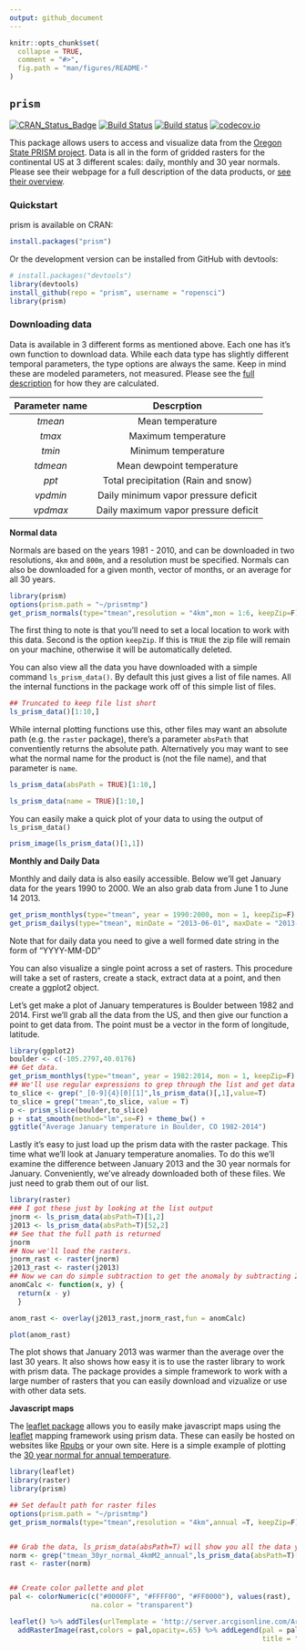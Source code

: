 ```yaml
---
output: github_document
---
```


<!-- README.md is generated from README.Rmd. Please edit that file -->

```r
knitr::opts_chunk$set(
  collapse = TRUE,
  comment = "#>",
  fig.path = "man/figures/README-"
)
```

## `prism`

[![CRAN_Status_Badge](https://www.r-pkg.org/badges/version/prism)](https://cran.r-project.org/package=prism)
[![Build Status](https://api.travis-ci.org/ropensci/prism.png?branch=master)](https://travis-ci.org/ropensci/prism)
[![Build status](https://ci.appveyor.com/api/projects/status/ie38i6p5651pc1o5/branch/master)](https://ci.appveyor.com/project/sckott/prism/branch/master)
[![codecov.io](https://codecov.io/github/ropensci/prism/coverage.svg?branch=master)](https://codecov.io/github/ropensci/prism?branch=master)


This package allows users to access and visualize data from the [Oregon State PRISM project](http://www.prism.oregonstate.edu/).  Data is all in the form of gridded rasters for the continental US at 3 different scales: daily, monthly and 30 year normals.  Please see their webpage for a full description of the data products, or [see their overview](http://www.prism.oregonstate.edu/documents/PRISM_datasets_aug2013.pdf).

### Quickstart

prism is available on CRAN:

```r
install.packages("prism")
```

Or the development version can be installed from GitHub with devtools:
```r
# install.packages("devtools")
library(devtools)
install_github(repo = "prism", username = "ropensci")
library(prism)
```

### Downloading data

Data is available in 3 different forms as mentioned above.  Each one has it's own function to download data. While each data type has slightly different temporal parameters, the type options are always the same.  Keep in mind these are modeled parameters, not measured.  Please see the [full description](http://www.prism.oregonstate.edu/documents/Daly2008_PhysiographicMapping_IntJnlClim.pdf) for how they are calculated.

| Parameter name| Descrption           |
|:---------------:|:-------------:|
| *tmean*      | Mean temperature |
| *tmax*      | Maximum temperature      |
| *tmin* | Minimum temperature      |
| *tdmean* | Mean dewpoint temperature |
| *ppt*  | Total precipitation (Rain and snow)|
| *vpdmin* | Daily minimum vapor pressure deficit |
| *vpdmax* |Daily maximum vapor pressure deficit |

**Normal data**

Normals are based on the years 1981 - 2010, and can be downloaded in two resolutions, `4km` and `800m`, and a resolution must be specified.  Normals can also be downloaded for a given month, vector of months, or an average for all 30 years.

```r
library(prism)
options(prism.path = "~/prismtmp")
get_prism_normals(type="tmean",resolution = "4km",mon = 1:6, keepZip=F)

```

The first thing to note is that you'll need to set a local location to work with this data.  Second is the option `keepZip`.  If this is `TRUE` the zip file will remain on your machine, otherwise it will be automatically deleted.

You can also view all the data you have downloaded with a simple command `ls_prism_data()`.  By default this just gives a list of file names.  All the internal functions in the package work off of this simple list of files.
```r
## Truncated to keep file list short
ls_prism_data()[1:10,]

```

While internal plotting functions use this, other files may want an absolute path (e.g. the `raster` package), there's a parameter `absPath` that conventiently returns the absolute path.  Alternatively you may want to see what the normal name for the product is (not the file name), and that parameter is `name`.
```r
ls_prism_data(absPath = TRUE)[1:10,]

ls_prism_data(name = TRUE)[1:10,]

```

You can easily make a quick plot of your data to using the output of `ls_prism_data()`

```r
prism_image(ls_prism_data()[1,1])

```

**Monthly and Daily Data**

Monthly and daily data is also easily accessible. Below we'll get January data for the years 1990 to 2000. We an also grab data from June 1 to June 14 2013.

```r
get_prism_monthlys(type="tmean", year = 1990:2000, mon = 1, keepZip=F)
get_prism_dailys(type="tmean", minDate = "2013-06-01", maxDate = "2013-06-14", keepZip=F)
```

Note that for daily data you need to give a well formed date string in the form of "YYYY-MM-DD"

You can also visualize a single point across a set of rasters.  This procedure will take a set of rasters, create a stack, extract data at a point, and then create a ggplot2 object.

Let's get make a plot of January temperatures is Boulder between 1982 and 2014.  First we'll grab all the data from the US, and then give our function a point to get data from.  The point must be a vector in the form of longitude, latitude.

```r
library(ggplot2)
boulder <- c(-105.2797,40.0176)
## Get data.
get_prism_monthlys(type="tmean", year = 1982:2014, mon = 1, keepZip=F)
## We'll use regular expressions to grep through the list and get data only from the month of January
to_slice <- grep("_[0-9]{4}[0][1]",ls_prism_data()[,1],value=T)
to_slice = grep("tmean",to_slice, value = T)
p <- prism_slice(boulder,to_slice)
p + stat_smooth(method="lm",se=F) + theme_bw() + 
ggtitle("Average January temperature in Boulder, CO 1982-2014")
```


Lastly it's easy to just load up the prism data with the raster package.  This time what we'll look at January temperature anomalies.  To do this we'll examine the difference between January 2013 and the 30 year normals for January.  Conveniently, we've already downloaded both of these files.  We just need to grab them out of our list.

```r
library(raster)
### I got these just by looking at the list output
jnorm <- ls_prism_data(absPath=T)[1,2]
j2013 <- ls_prism_data(absPath=T)[52,2]
## See that the full path is returned
jnorm
## Now we'll load the rasters.
jnorm_rast <- raster(jnorm)
j2013_rast <- raster(j2013)
## Now we can do simple subtraction to get the anomaly by subtracting 2014 from the 30 year normal map
anomCalc <- function(x, y) {
  return(x - y)
  }

anom_rast <- overlay(j2013_rast,jnorm_rast,fun = anomCalc)

plot(anom_rast)


```

The plot shows that January 2013 was warmer than the average over the last 30 years.  It also shows how easy it is to use the raster library to work with prism data.  The package provides a simple framework to work with a large number of rasters that you can easily download and vizualize or use with other data sets.


**Javascript maps**

The [leaflet package](https://cran.r-project.org/web/packages/leaflet/) allows you to easily make javascript maps using the [leaflet](http://leafletjs.com/) mapping framework using prism data.  These can easily be hosted on websites like [Rpubs](https://rpubs.com/) or your own site.  Here is a simple example of plotting the [30 year normal for annual temperature](https://rpubs.com/DistribEcology/122453). 

```r
library(leaflet)
library(raster)
library(prism)

## Set default path for raster files
options(prism.path = "~/prismtmp")
get_prism_normals(type="tmean",resolution = "4km",annual =T, keepZip=F)


## Grab the data, ls_prism_data(absPath=T) will show you all the data you've downloaded
norm <- grep("tmean_30yr_normal_4kmM2_annual",ls_prism_data(absPath=T)[,2],value=T)
rast <- raster(norm)


## Create color pallette and plot
pal <- colorNumeric(c("#0000FF", "#FFFF00", "#FF0000"), values(rast),
                    na.color = "transparent")

leaflet() %>% addTiles(urlTemplate = 'http://server.arcgisonline.com/ArcGIS/rest/services/World_Imagery/MapServer/tile/{z}/{y}/{x}') %>% 
  addRasterImage(rast,colors = pal,opacity=.65) %>% addLegend(pal = pal, values = values(rast),
                                                              title = "Deg C")

```

